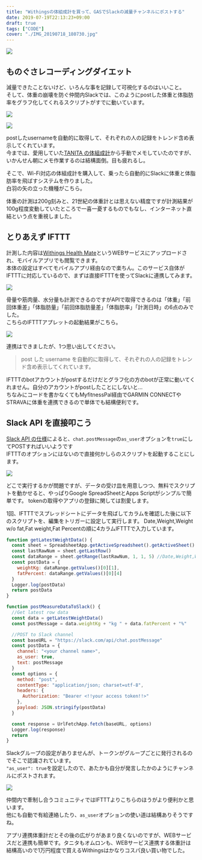 ---
title: "Withingsの体組成計を買って、GASでSlackの減量チャンネルにポストする"
date: 2019-07-19T22:13:23+09:00
draft: true
tags: ["CODE"]
cover: "./IMG_20190718_180730.jpg"
---

![ ](./IMG_20190718_180730.jpg)

## ものぐさレコーディングダイエット

減量できたことないけど、いろんな事を記録して可視化するのはいいこと。  
そして、体重の崩壊を防ぐ仲間内Slackでは、このようにpostした体重と体脂肪率をグラフ化してくれるスクリプトがすでに動いています。

![ ](./weight.png)

![ ](./fatpercentage.png)

postしたusernameを自動的に取得して、それぞれの人の記録をトレンド含め表示してくれています。  
今までは、愛用していた[TANITA の体組成計](https://amzn.to/2Lv42AS)から手動でメモしていたのですが、いかんせん朝にメモ作業するのは結構面倒。目も疲れるし。

そこで、Wi-Fi対応の体組成計を購入して、乗ったら自動的にSlackに体重と体脂肪率を飛ばすシステムを作りました。  
白羽の矢の立った機種がこちら。

体重の計測は200g刻みと、21世紀の体重計とは思えない精度ですが計測結果が100g程度変動していたところで一喜一憂するものでもなし、インターネット直結という点を重視しました。

<Amzn asin="B071LNJTVH" />

## とりあえず IFTTT

計測した内容は[Withings Health Mate](https://www.withings.com/jp/ja/health-mate)というWEBサービスにアップロードされ、モバイルアプリでも閲覧できます。  
本体の設定はすべてモバイルアプリ経由なので楽ちん。このサービス自体がIFTTTに対応しているので、まずは直接IFTTTを使ってSlackに連携してみます。

![ ](./IFTTT_slack.png)

骨量や筋肉量、水分量も計測できるのですがAPIで取得できるのは「体重」「前回体重差」「体脂肪量」「前回体脂肪量差」「体脂肪率」「計測日時」の6点のみでした。  
こちらのIFTTTアプレットの起動結果がこちら。

![ ](./IFTTT_post.png)

連携はできましたが、1つ思い出してください。

> post した username を自動的に取得して、それぞれの人の記録をトレンド含め表示してくれています。

IFTTTのbotアカウントがpostするだけだとグラフ化の方のbotが正常に動いてくれません。自分のアカウントがpostしたことにしないと…  
ちなみにコードを書かなくてもMyfitnessPal経由でGARMIN CONNECTやSTRAVAに体重を連携できるので単体でも結構便利です。

## Slack API を直接叩こう

[Slack API の仕様](https://api.slack.com/methods/chat.postMessage)によると、`chat.postMessage`の`as_user`オプションを`true`にしてPOSTすればいいようです  
IFTTTのオプションにはないので直接何かしらのスクリプトを起動することにします。

![ ](./diagram.png)

どこで実行するかが問題ですが、データの受け皿を用意しつつ、無料でスクリプトを動かせると、やっぱりGoogle SpreadSheetとApps Scriptがシンプルで簡単です。
tokenの取得やアプリの登録に関しては割愛します。

1回、IFTTTでスプレッドシートにデータを飛ばしてカラムを確認した後に以下のスクリプトを、編集をトリガーに設定して実行します。
Date,Weight,Weight w/o fat,Fat weight,Fat Percentの順に4カラムIFTTTで入力しています。

```javascript
function getLatestWeightData() {
  const sheet = SpreadsheetApp.getActiveSpreadsheet().getActiveSheet()
  const lastRawNum = sheet.getLastRow()
  const dataRange = sheet.getRange(lastRawNum, 1, 1, 5) //Date,Weight,Weight w/o fat,Fat weight,Fat Percent
  const postData = {
    weightKg: dataRange.getValues()[0][1],
    fatPercent: dataRange.getValues()[0][4]
  }
  Logger.log(postData)
  return postData
}

function postMeasureDataToSlack() {
  //Get latest row data
  const data = getLatestWeightData()
  const postMessage = data.weightKg + "kg " + data.fatPercent + "%"

  //POST to Slack channel
  const baseURL = "https://slack.com/api/chat.postMessage"
  const postData = {
    channel: "<your channel name>",
    as_user: true,
    text: postMessage
  }
  const options = {
    method: "post",
    contentType: "application/json; charset=utf-8",
    headers: {
      Authorization: "Bearer <!!your access token!!>"
    },
    payload: JSON.stringify(postData)
  }

  const response = UrlFetchApp.fetch(baseURL, options)
  Logger.log(response)
  return
}
```

Slackグループの設定がありませんが、トークンがグループごとに発行されるのでそこで認識されています。  
`"as_user": true`を設定したので、あたかも自分が発言したかのようにチャンネルにポストされます。

![ ](./post.png)

仲間内で牽制し合うコミュニティではIFTTTよりこちらのほうがより便利かと思います。  
他にも自動で有給連絡したり、`as_user`オプションの使い道は結構ありそうですね。

アプリ連携体重計だとその後の広がりがあまり良くないのですが、WEBサービスだと連携も簡単です。タニタもオムロンも、WEBサービス連携する体重計は結構高いので1万円程度で買えるWithingsはかなりコスパ良い買い物でした。

<Amzn asin="B071LNJTVH" />
